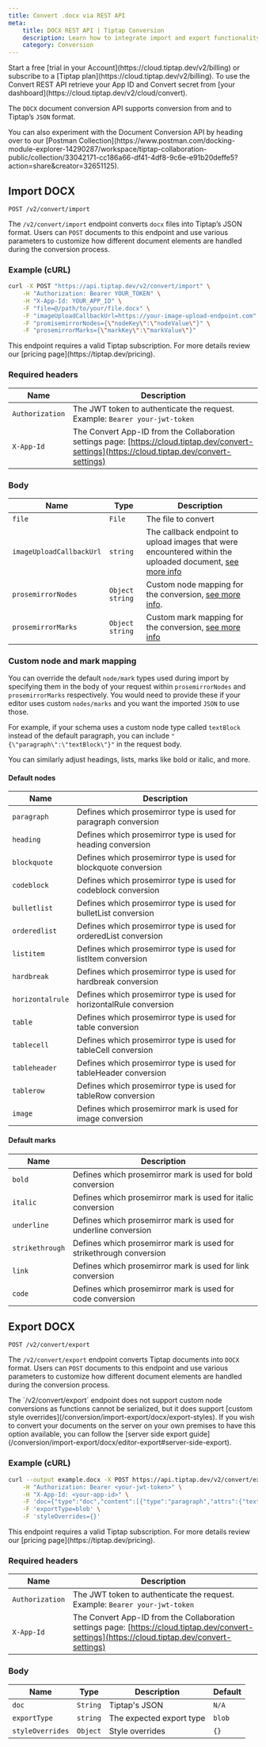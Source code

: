 ```yaml
---
title: Convert .docx via REST API
meta:
    title: DOCX REST API | Tiptap Conversion
    description: Learn how to integrate import and export functionality via REST API for docx files in our documentation.
    category: Conversion
---
```



<Requirements>
    <RequirementItem label="1. Activate trial or subscribe">
        Start a free [trial in your Account](https://cloud.tiptap.dev/v2/billing) or subscribe to a [Tiptap plan](https://cloud.tiptap.dev/v2/billing).
    </RequirementItem>
    <RequirementItem label="2. Configure Convert app">
       To use the Convert REST API retrieve your App ID and Convert secret from [your dashboard](https://cloud.tiptap.dev/v2/cloud/convert).
    </RequirementItem>
</Requirements>

The `DOCX` document conversion API supports conversion from and to Tiptap’s `JSON` format.

<Callout title="Review the postman collection" variant="hint">
    You can also experiment with the Document Conversion API by heading over to our [Postman
    Collection](https://www.postman.com/docking-module-explorer-14290287/workspace/tiptap-collaboration-public/collection/33042171-cc186a66-df41-4df8-9c6e-e91b20deffe5?action=share&creator=32651125).
</Callout>


## Import DOCX

`POST /v2/convert/import`

The `/v2/convert/import` endpoint converts `docx` files into Tiptap’s JSON format. Users can `POST` documents to this endpoint and use various parameters to customize how different document elements are handled during the conversion process.

### Example (cURL)
```bash
curl -X POST "https://api.tiptap.dev/v2/convert/import" \
    -H "Authorization: Bearer YOUR_TOKEN" \
    -H "X-App-Id: YOUR_APP_ID" \
    -F "file=@/path/to/your/file.docx" \
    -F "imageUploadCallbackUrl=https://your-image-upload-endpoint.com" \
    -F "promisemirrorNodes={\"nodeKey\":\"nodeValue\"}" \
    -F "prosemirrorMarks={\"markKey\":\"markValue\"}"
```

<Callout title="Subscription required" variant="warning">
    This endpoint requires a valid Tiptap subscription. For more details review our [pricing page](https://tiptap.dev/pricing).
</Callout>

### Required headers

| Name            | Description                                                                                                                                     |
| --------------- | ----------------------------------------------------------------------------------------------------------------------------------------------- |
| `Authorization` | The JWT token to authenticate the request. Example: `Bearer your-jwt-token`                                                                     |
| `X-App-Id`      | The Convert App-ID from the Collaboration settings page: [https://cloud.tiptap.dev/convert-settings](https://cloud.tiptap.dev/convert-settings) |

### Body

| Name                     | Type     | Description                                                                                                                  |
| ------------------------ | -------- | ---------------------------------------------------------------------------------------------------------------------------- |
| `file`                   | `File`   | The file to convert                                                                                                          |
| `imageUploadCallbackUrl` | `string` | The callback endpoint to upload images that were encountered within the uploaded document, [see more info](#image-uploading) |
| `prosemirrorNodes`       | `Object string` | Custom node mapping for the conversion, [see more info](/conversion/import-export/docx/custom-node-conversion).       |
| `prosemirrorMarks`       | `Object string` | Custom mark mapping for the conversion, [see more info](/conversion/import-export/docx/custom-mark-conversion)        |

### Custom node and mark mapping

You can override the default `node/mark` types used during import by specifying them in the body of your request within `prosemirrorNodes` and `prosemirrorMarks` respectively. You would need to provide these if your editor uses custom `nodes/marks` and you want the imported `JSON` to use those.

For example, if your schema uses a custom node type called `textBlock` instead of the default paragraph, you can include `"{\"paragraph\":\"textBlock\"}"` in the request body.

You can similarly adjust headings, lists, marks like bold or italic, and more.

#### Default nodes

| Name             | Description                                                          |
| ---------------- | -------------------------------------------------------------------- |
| `paragraph`      | Defines which prosemirror type is used for paragraph conversion      |
| `heading`        | Defines which prosemirror type is used for heading conversion        |
| `blockquote`     | Defines which prosemirror type is used for blockquote conversion     |
| `codeblock`      | Defines which prosemirror type is used for codeblock conversion      |
| `bulletlist`     | Defines which prosemirror type is used for bulletList conversion     |
| `orderedlist`    | Defines which prosemirror type is used for orderedList conversion    |
| `listitem`       | Defines which prosemirror type is used for listItem conversion       |
| `hardbreak`      | Defines which prosemirror type is used for hardbreak conversion      |
| `horizontalrule` | Defines which prosemirror type is used for horizontalRule conversion |
| `table`          | Defines which prosemirror type is used for table conversion          |
| `tablecell`      | Defines which prosemirror type is used for tableCell conversion      |
| `tableheader`    | Defines which prosemirror type is used for tableHeader conversion    |
| `tablerow`       | Defines which prosemirror type is used for tableRow conversion       |
| `image`          | Defines which prosemirror mark is used for image conversion          |

#### Default marks

| Name             | Description                                                          |
| ---------------- | -------------------------------------------------------------------- |
| `bold`           | Defines which prosemirror mark is used for bold conversion           |
| `italic`         | Defines which prosemirror mark is used for italic conversion         |
| `underline`      | Defines which prosemirror mark is used for underline conversion      |
| `strikethrough`  | Defines which prosemirror mark is used for strikethrough conversion  |
| `link`           | Defines which prosemirror mark is used for link conversion           |
| `code`           | Defines which prosemirror mark is used for code conversion           |


## Export DOCX

`POST /v2/convert/export`

The `/v2/convert/export` endpoint converts Tiptap documents into `DOCX` format. Users can `POST` documents to this endpoint and use various parameters to customize how different document elements are handled during the conversion process.


<Callout title="Export customization support" variant="info">
    The `/v2/convert/export` endpoint does not support custom node conversions as functions cannot be serialized, but it does support [custom style overrides](/conversion/import-export/docx/export-styles). If you wish to convert your documents on the server on your own premises to have this option available, you can follow the [server side export guide](/conversion/import-export/docx/editor-export#server-side-export).
</Callout>

### Example (cURL)
```bash
curl --output example.docx -X POST https://api.tiptap.dev/v2/convert/export \
    -H "Authorization: Bearer <your-jwt-token>" \
    -H "X-App-Id: <your-app-id>" \
    -F 'doc={"type":"doc","content":[{"type":"paragraph","attrs":{"textAlign":"left"},"content":[{"type":"text","text":"Welcome to this demonstration of our editor'\''s ability to export a wide array of formatting options to DOCX, ensuring that your content retains its intended appearance in Word."}]}]}' \
    -F 'exportType=blob' \
    -F 'styleOverrides={}'
```

<Callout title="Subscription required" variant="warning">
    This endpoint requires a valid Tiptap subscription. For more details review our [pricing page](https://tiptap.dev/pricing).
</Callout>

### Required headers

| Name            | Description                                                                                                                                     |
| --------------- | ----------------------------------------------------------------------------------------------------------------------------------------------- |
| `Authorization` | The JWT token to authenticate the request. Example: `Bearer your-jwt-token`                                                                     |
| `X-App-Id`      | The Convert App-ID from the Collaboration settings page: [https://cloud.tiptap.dev/convert-settings](https://cloud.tiptap.dev/convert-settings) |

### Body

| Name                     | Type     | Description              | Default |
| ------------------------ | -------- | -------------------------|---------|
| `doc`                    | `String` | Tiptap's JSON            | `N/A`   |
| `exportType`             | `string` | The expected export type | `blob`  |
| `styleOverrides`         | `Object` | Style overrides          | `{}`    |
